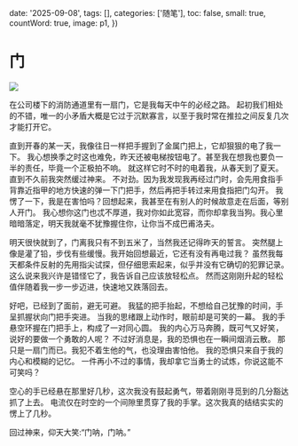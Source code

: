 
  date: '2025-09-08',
  tags: [],
  categories: ['随笔'],
  toc: false,
  small: true,
  countWord: true,
  image: p1,
})

# 门

<div className={'max-w-[400px]'}>
  <Image src={p1}/>
</div>

在公司楼下的消防通道里有一扇门，它是我每天中午的必经之路。
起初我们相处的不错，唯一的小矛盾大概是它过于沉默寡言，以至于我时常在推拉之间反复几次才能打开它。

直到开春的某一天，我像往日一样把手握到了金属门把上，它却狠狠的电了我一下。
我心想换季之时这也难免，昨天还被电梯按钮电了。甚至我在想我也要负一半的责任，毕竟一个正极拍不响。
就这样它时不时的电着我，从春天到了夏天。直到不久前我突然缓过神来。
不对劲。因为我发现我再经过门时，会先用食指手背靠近指甲的地方快速的弹一下门把手，然后再把手转过来用食指把门勾开。
我愣了一下，我是在害怕吗？回想起来，我甚至在有别人的时候故意走在后面，等别人开门。
我心想你这门也忒不厚道，我对你如此宽容，而你却拿我当狗。我心里暗暗落定，明天我就毫不犹豫握住你，让你当不成巴甫洛夫。

明天很快就到了，门离我只有不到五米了，当然我还记得昨天的誓言。
突然腿上像是灌了铅，步伐有些缓慢。我开始回想最近，它还有没有再电过我？
虽然我每天都条件反射的先用指尖试探，但仔细思索起来，似乎并没有它确切的犯罪记录。
这么说来我兴许是错怪它了，我告诉自己应该放轻松点。
然而这刚刚升起的轻松值伴随着我一步一步迈进，快速地又跌落回去。

好吧，已经到了面前，避无可避。
我猛的把手抬起，不想给自己犹豫的时间，手呈抓握状向门把手突进。
当我的思绪跟上动作时，眼前却是可笑的一幕。
我的手悬空环握在门把手上，构成了一对同心圆。
我的内心万马奔腾，既可气又好笑，说好的要做一个勇敢的人呢？
不过好消息是，我的恐惧也在一瞬间烟消云散。
那只是一扇门而已。我犯不着生他的气，也没理由害怕他。
我的恐惧只来自于我的内心和模糊的记忆。
一件再小不过的事情，我却拿它当勇士的试炼，你说这能不可笑吗？

空心的手已经悬在那里好几秒，这次我没有鼓起勇气，带着刚刚寻觅到的几分豁达抓了上去。
电流仅在时空的一个间隙里贯穿了我的手掌。这次我真的结结实实的愣上了几秒。

回过神来，仰天大笑:“门呐，门呐。”
